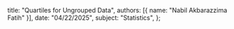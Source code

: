   title: "Quartiles for Ungrouped Data",
  authors: [{ name: "Nabil Akbarazzima Fatih" }],
  date: "04/22/2025",
  subject: "Statistics",
};
